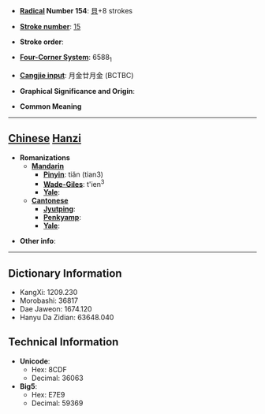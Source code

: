 * '''[[Wiktionary:Chinese radical index| Radical]] Number 154''': [[Wiktionary:Chinese radical index 貝|貝]]+8 strokes

* '''[[Wiktionary:Chinese total strokes index|Stroke number]]''': [[Wiktionary:Chinese total strokes index 15|15]]

* '''Stroke order''': 

* '''[[Wiktionary:Chinese four corner index|Four-Corner System]]''': 6588<sub>1</sub>

* '''[[Wiktionary:Chinese Cangjie index|Cangjie input]]''': 月金廿月金 (BCTBC)

* '''Graphical Significance and Origin''': 

* '''Common Meaning'''

----

== [[Chinese]] [[Hanzi]] ==

* '''Romanizations'''
** '''[[Mandarin]]'''
*** '''[[Pinyin]]''': tiǎn (tian3)
*** '''[[Wade-Giles]]''': t'ien<sup>3</sup>
*** '''[[Yale]]''': 
** '''[[Cantonese]]'''
*** '''[[Jyutping]]''':
*** '''[[Penkyamp]]''': 
*** '''[[Yale]]''': 

* '''Other info''': 

----

== Dictionary Information ==

* KangXi: 1209.230
* Morobashi: 36817
* Dae Jaweon: 1674.120
* Hanyu Da Zidian: 63648.040

== Technical Information ==

* '''Unicode''':
** Hex: 8CDF
** Decimal: 36063
* '''Big5''':
** Hex: E7E9
** Decimal: 59369